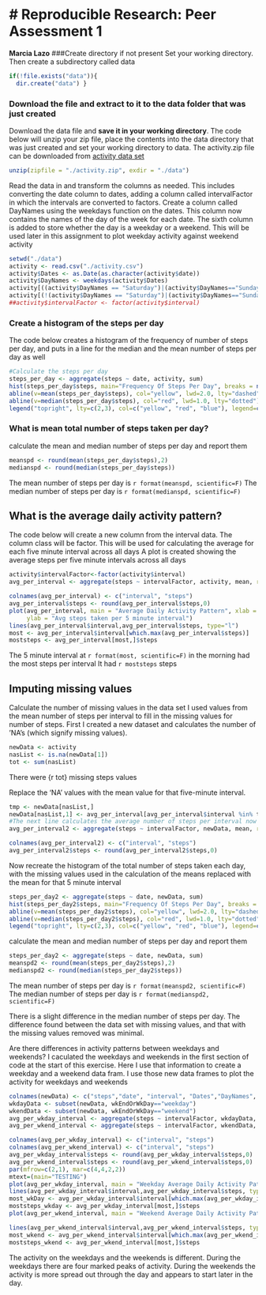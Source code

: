 # Reproducible Research: Peer Assessment 1
========================================
**Marcia Lazo**
###Create directory if not present
Set your working directory.
Then create a subdirectory called data

```r
if(!file.exists("data")){
  dir.create("data") }
```
### Download the file and extract to it to the data folder that was just created
Download the data file and **save it in your working directory**. 
The code below will unzip your zip file, place the contents into the data directory that was just created
and set your working directory to data.
The activity.zip file can be downloaded from [activity data set](https://github.com/rdpeng/RepData_PeerAssessment1/blob/master) 
```r
unzip(zipfile = "./activity.zip", exdir = "./data")
```

Read the data in and transform the columns as needed. This includes converting the date column to dates, adding a column called intervalFactor in which the intervals are converted to factors. Create a column called DayNames using the weekdays function on the dates. This column now contains the names of the day of the week for each date. The sixth column is added to store whether the day is a weekday or a weekend. This will be used later in this assignment to plot weekday activity against weekend activity

```r
setwd("./data")
activity <- read.csv("./activity.csv")
activity$Dates <- as.Date(as.character(activity$date))
activity$DayNames <- weekdays(activity$Dates)
activity[((activity$DayNames == "Saturday")|(activity$DayNames=="Sunday")),6] <- "weekend"
activity[(!(activity$DayNames == "Saturday")|(activity$DayNames=="Sunday")),6] <- "weekday"
##activity$intervalFactor <- factor(activity$interval)
```

### Create a histogram of the steps per day
The code below creates a histogram of the frequency of number of steps per day, and puts in a line for the median
and the mean number of steps per day as well
```r
#Calculate the steps per day
steps_per_day <- aggregate(steps ~ date, activity, sum)
hist(steps_per_day$steps, main="Frequency Of Steps Per Day", breaks = nrow(steps_per_day), ylim=c(0,8), xlab="Steps Per Day")
abline(v=mean(steps_per_day$steps), col="yellow", lwd=2.0, lty="dashed")
abline(v=median(steps_per_day$steps), col="red", lwd=1.0, lty="dotted")
legend("topright", lty=c(2,3), col=c("yellow", "red", "blue"), legend=c("mean steps per day","median steps per day"),cex=.7)
```


### What is mean total number of steps taken per day?
calculate the mean and median number of steps per day and report them
```r
meanspd <- round(mean(steps_per_day$steps),2)
medianspd <- round(median(steps_per_day$steps))
```

The mean number of steps per day is `r format(meanspd, scientific=F)`
The median number of steps per day is `r format(medianspd, scientific=F)`


## What is the average daily activity pattern?
The code below will create a new column from the interval data. The column class will be factor. This will be used for calculating the average for each five minute interval across all days
A plot is created showing the average steps per five minute intervals across all days
```r

activity$intervalFactor<-factor(activity$interval)
avg_per_interval <- aggregate(steps ~ intervalFactor, activity, mean, rm.na=T)

colnames(avg_per_interval) <- c("interval", "steps")
avg_per_interval$steps <- round(avg_per_interval$steps,0)
plot(avg_per_interval, main = "Average Daily Activity Pattern", xlab = "5 Minute Intervals,  with time in 24 hour format",
     ylab = "Avg steps taken per 5 minute interval")
lines(avg_per_interval$interval,avg_per_interval$steps, type="l")
most <- avg_per_interval$interval[which.max(avg_per_interval$steps)]
moststeps <- avg_per_interval[most,]$steps
```
The 5 minute interval at `r format(most, scientific=F)` in the morning had the most steps per interval
It had `r moststeps` steps

## Imputing missing values
Calculate the number of missing values in the data set
I used values from the mean number of steps per interval to fill in the missing values for number of steps.
First I created a new dataset and calculates the number of 'NA's (which signify missing values).

```r
newData <- activity
nasList <- is.na(newData[1])
tot <- sum(nasList)
```
There were {r tot} missing steps values

Replace the 'NA' values with the mean value for that five-minute interval.
```r
tmp <- newData[nasList,]
newData[nasList,1] <- avg_per_interval[avg_per_interval$interval %in% tmp$interval,2]
#The next line calculates the average number of steps per interval now that the NAs have been removed. I was interested in the results.
avg_per_interval2 <- aggregate(steps ~ intervalFactor, newData, mean, rm.na=T)

colnames(avg_per_interval2) <- c("interval", "steps")
avg_per_interval2$steps <- round(avg_per_interval2$steps,0)
```

Now recreate the histogram of the total number of steps taken each day, with the missing values used in the calculation of the means replaced with the mean for that 5 minute interval
```r

steps_per_day2 <- aggregate(steps ~ date, newData, sum)
hist(steps_per_day2$steps, main="Frequency Of Steps Per Day", breaks = nrow(steps_per_day), ylim=c(0,8), xlab="Steps Per Day")
abline(v=mean(steps_per_day2$steps), col="yellow", lwd=2.0, lty="dashed")
abline(v=median(steps_per_day2$steps), col="red", lwd=1.0, lty="dotted")
legend("topright", lty=c(2,3), col=c("yellow", "red", "blue"), legend=c("mean steps per day","median steps per day"),cex=.7)


```

calculate the mean and median number of steps per day and report them
```r
steps_per_day2 <- aggregate(steps ~ date, newData, sum)
meanspd2 <- round(mean(steps_per_day2$steps),2)
medianspd2 <- round(median(steps_per_day2$steps))
```
The mean number of steps per day is `r format(meanspd2, scientific=F)`
The median number of steps per day is `r format(medianspd2, scientific=F)`

There is a slight difference in the median number of steps per day. The difference found between the data set with missing values, and that with the missing values removed was minimal.



Are there differences in activity patterns between weekdays and weekends?
I caculated the weekdays and weekends in the first section of code at the start of this exercise.
Here I use that information to create a weekday and a weekend data fram. I use those new data frames to plot the activity for weekdays and weekends

```r
colnames(newData) <- c("steps","date", "interval", "Dates","DayNames", "wkEndOrWkDay", "intervalFactor")
wkdayData <- subset(newData, wkEndOrWkDay=="weekday")
wkendData <- subset(newData, wkEndOrWkDay=="weekend")
avg_per_wkday_interval <- aggregate(steps ~ intervalFactor, wkdayData, mean, rm.na=T)
avg_per_wkend_interval <- aggregate(steps ~ intervalFactor, wkendData, mean, rm.na=T)

colnames(avg_per_wkday_interval) <- c("interval", "steps")
colnames(avg_per_wkend_interval) <- c("interval", "steps")
avg_per_wkday_interval$steps <- round(avg_per_wkday_interval$steps,0)
avg_per_wkend_interval$steps <- round(avg_per_wkend_interval$steps,0)
par(mfrow=c(2,1), mar=c(4,4,2,2))
mtext=(main="TESTING")
plot(avg_per_wkday_interval, main = "Weekday Average Daily Activity Pattern",xlab = "Intervals", ylab="Number of Steps")
lines(avg_per_wkday_interval$interval,avg_per_wkday_interval$steps, type="l")
most_wkDay <- avg_per_wkday_interval$interval[which.max(avg_per_wkday_interval$steps)]
moststeps_wkday <- avg_per_wkday_interval[most,]$steps
plot(avg_per_wkend_interval, main = "Weekend Average Daily Activity Pattern",xlab = "Intervals", ylab = "Number of Steps")

lines(avg_per_wkend_interval$interval,avg_per_wkend_interval$steps, type="l")
most_wkend <- avg_per_wkend_interval$interval[which.max(avg_per_wkend_interval$steps)]
moststeps_wkend <- avg_per_wkend_interval[most,]$steps


```
The activity on the weekdays and the weekends is different. During the weekdays there are four marked peaks of activity. During the weekends the activity is more spread out through the day and appears to start later in the day.